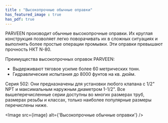 ```yaml
---
title : "Высокопрочные обычные оправки"
has_featured_image : true
has_pdf: true
---
```


PARVEEN производит обычные высокопрочные оправки. Их круглая конструкция позволяет легко поворачивать их в сложных ситуациях и выполнять более простые операции промывки. Эти оправки превышают прочность НКТ N-80.

Преимущества высокопрочных оправок PARVEEN:
* Выдерживают тяговое усилие более 60 метрических тонн.
* Гидравлические испытания до 8000 фунтов на кв. дюйм.

Серия 502: Они предназначены для установки любого клапана с 1/2" NPT и максимальным наружным диаметром 1-1/2".
Все вышеперечисленные серии доступны во многих размерах труб, размерах резьбы и классах, только наиболее популярные размеры перечислены ниже. 


<Image src={image} alt={'Высокопрочные обычные оправки'} />